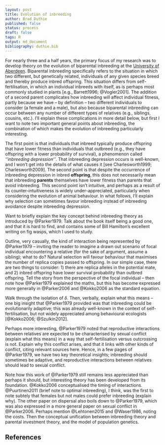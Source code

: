 ```yaml
---
layout: post
title: Evolution of inbreeding
author: Brad Duthie
published: false
status: process
draft: false
tags: R
output: md_document
bibliography: duthie.bib
---
```


For nearly three and a half years, the primary focus of my research was to develop theory on the evolution of biparental inbreeding at the [University of Aberdeen](http://abdn.ac.uk). Biparental inbreeding specifically refers to the situation in which two different, but genetically related, individuals of any given species breed and thereby produce inbred offspring. This situation differs from self-fertilisation, in which an individual inbreeds with itself, as is perhaps most commonly studied in plants [e.g., Barrett1996; @Vogler2001]. The addition of a second parent complicates how inbreeding will affect individual fitness, partly because we have -- by definition -- two different individuals to consider (a female and a male), but also because biparental inbreeding can occur between any number of different types of relatives (e.g., siblings, cousins, etc.). I'll explain these complications in more detail below, but first I want to note two important general points about inbreeding, the combination of which makes the evolution of inbreeding particularly interesting. 

The first point is that individuals that inbreed typically produce offspring that have lower fitness than individuals that outbreed (e.g., they have offspring with a lower probability of survival), a phenomenon called *''inbreeding depression''*. That inbreeding depression occurs is well-known, and I won't get into the details of what causes it [see Charlesworth1999; Charlesworth2009]. The second point is that despite the occurrence of inbreeding depression in inbred **offspring**, this does not necessarily mean that inbreeding **parents**  themselves have lower fitness than parents that avoid inbreeding. This second point isn't intuitive, and perhaps as a result of its counter-intuitiveness is widely under-appreciated, particularly when considering the evolution of animal behaviour. In what follows, I'll explain why selection can sometimes favour inbreeding instead of inbreeding avoidance despite inbreeding depression.





Want to briefly explain the key concept behind inbreeding theory as introduced by @Parker1979. Talk about the book itself being a good one, and that it is hard to find, and contains some of Bill Hamilton's excellent writing on fig wasps, which I used to study.

Outline, very casually, the kind of interaction being represented by @Parker1979 -- inviting the reader to imagine a drawn out scenario of focal individual encountering a relative (for the sake of argument, assume a sibling); what to do? Natural selection will favour behaviour that maximises the number of replica copies passed to offspring. In our simple case, there are two things to consider: 1) there are replica alleles in the potential mate, and 2) inbred offspring have lower survival probability than outbred offspring. Tell the story from the perspective of the focal individual -- then note how @Parker1979 explained the maths, but this has become expressed more generally in @Parker2006 and @Kokko2006 as the standard equation.

Walk through the isolation of $\delta$. Then, verbally, explain what this means -- one big insight that @Parker1979 provided was that inbreeding could be evolutionarily adaptive; this was already well-known in the context of self-fertilisation, but not widely appreciated among behavioural ecologists [@Kokko2006; @Szulkin2012].

Perhaps more interesting, @Parker1979 noted that reproductive interactions between relatives are expected to be characterised by sexual conflict (explain what this means) in a way that self-fertilisation versus outcrossing is not. Explain why this conflict arises, and that it links with other kinds of conflict, citing relevant sources here. Hence, in a few pages of @Parker1979, we have two key theoretical insights; inbreeding should sometimes be adaptive, and reproductive interactions between relatives should lead to sexual conflict.

Note how this work of @Parker1979 still remains less appreciated than perhaps it should, but interesting theory has been developed from its foundation. @Kokko2006 conceptualised the timing of interactions. @Puurtinen2011 (brief note to optimal inbreeding), I think, was the first to note subtely that females but not males could prefer inbreeding (explain why). The other paper on dispersal also boils down to @Parker1979, which was also expressed in a more general paper on sexual conflict in @Parker2006. Perhaps mention @Lehtonen2015 and @Waser1986, noting the costs. Then the conceptual unification between inbreeding theory and parental investment theory, and the model of population genetics.


References
----------------------------------------------------------------




